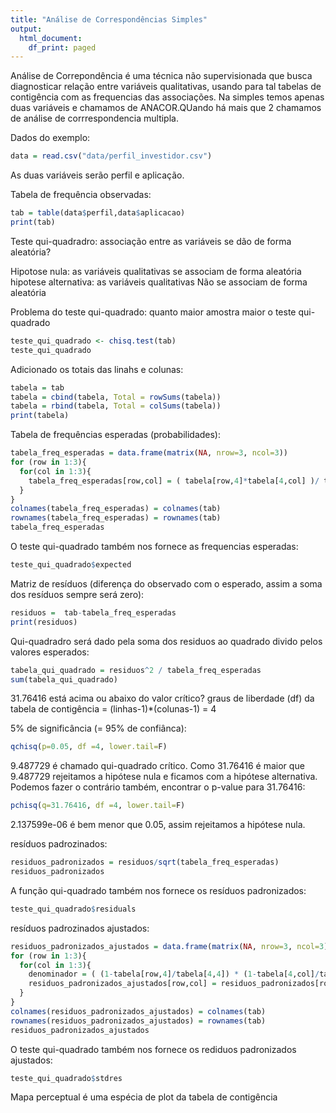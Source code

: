 ```yaml
---
title: "Análise de Correspondências Simples"
output:
  html_document:
    df_print: paged
---
```


Análise de Correpondência é uma técnica não supervisionada que busca diagnosticar relação entre variáveis qualitativas, usando para tal tabelas de contigência com as frequencias das associações.
Na simples temos apenas duas variáveis e chamamos de ANACOR.QUando há mais que 2 chamamos de análise de corrrespondencia multipla.

Dados do exemplo:
```R
data = read.csv("data/perfil_investidor.csv")
```

As duas variáveis serão perfil e aplicação.

Tabela de frequência observadas:
```R
tab = table(data$perfil,data$aplicacao)
print(tab)
```


Teste qui-quadradro: associação entre as variáveis se dão de forma aleatória?

Hipotose nula: as variáveis qualitativas se associam de forma aleatória
hipotese alternativa: as variáveis qualitativas Não se associam de forma aleatória

Problema do teste qui-quadrado: quanto maior amostra maior o teste qui-quadrado

```r
teste_qui_quadrado <- chisq.test(tab)
teste_qui_quadrado
```

Adicionado os totais das linahs e colunas:
```R
tabela = tab
tabela = cbind(tabela, Total = rowSums(tabela))
tabela = rbind(tabela, Total = colSums(tabela))
print(tabela)
```

Tabela de frequências esperadas (probabilidades):

```R
tabela_freq_esperadas = data.frame(matrix(NA, nrow=3, ncol=3))
for (row in 1:3){
  for(col in 1:3){
    tabela_freq_esperadas[row,col] = ( tabela[row,4]*tabela[4,col] )/ tabela[4,4]
  }
}
colnames(tabela_freq_esperadas) = colnames(tab)
rownames(tabela_freq_esperadas) = rownames(tab)
tabela_freq_esperadas
```
O teste qui-quadrado também nos fornece as frequencias esperadas:

```r
teste_qui_quadrado$expected
```

Matriz de resíduos (diferença do observado com o esperado, assim a soma dos resíduos sempre será zero):

```r
residuos =  tab-tabela_freq_esperadas
print(residuos)
```

Qui-quadradro será dado pela soma dos residuos ao quadrado divido pelos valores esperados:

```r
tabela_qui_quadrado = residuos^2 / tabela_freq_esperadas
sum(tabela_qui_quadrado)
```

31.76416 está acima ou abaixo do valor crítico?
graus de liberdade (df) da tabela de contigência = (linhas-1)*(colunas-1) = 4

5% de significância (= 95% de confiânca):
```r
qchisq(p=0.05, df =4, lower.tail=F)
```

9.487729 é chamado qui-quadrado crítico.
Como 31.76416 é maior que 9.487729 rejeitamos a hipótese nula e ficamos com a hipótese alternativa. Podemos fazer o contrário também, encontrar o p-value para 31.76416:

```r
pchisq(q=31.76416, df =4, lower.tail=F)
```
2.137599e-06 é bem menor que 0.05, assim rejeitamos a hipótese nula.

resíduos padrozinados:
```r
residuos_padronizados = residuos/sqrt(tabela_freq_esperadas)
residuos_padronizados
```

A função qui-quadrado também nos fornece os resíduos padronizados:
```r
teste_qui_quadrado$residuals
```

resíduos padrozinados ajustados:

```r
residuos_padronizados_ajustados = data.frame(matrix(NA, nrow=3, ncol=3))
for (row in 1:3){
  for(col in 1:3){
    denominador = ( (1-tabela[row,4]/tabela[4,4]) * (1-tabela[4,col]/tabela[4,4])  )
    residuos_padronizados_ajustados[row,col] = residuos_padronizados[row,col] / sqrt(denominador)
  }
}
colnames(residuos_padronizados_ajustados) = colnames(tab)
rownames(residuos_padronizados_ajustados) = rownames(tab)
residuos_padronizados_ajustados

```

O teste qui-quadrado também nos fornece os rediduos padronizados ajustados:

```r
teste_qui_quadrado$stdres
```




Mapa perceptual é uma espécia de plot da tabela de contigência


